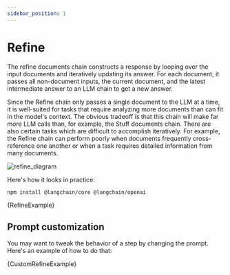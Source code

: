 ```yaml
---
sidebar_position: 1
---
```


# Refine

The refine documents chain constructs a response by looping over the input documents and iteratively updating its answer. For each document, it passes all non-document inputs, the current document, and the latest intermediate answer to an LLM chain to get a new answer.

Since the Refine chain only passes a single document to the LLM at a time, it is well-suited for tasks that require analyzing more documents than can fit in the model's context.
The obvious tradeoff is that this chain will make far more LLM calls than, for example, the Stuff documents chain.
There are also certain tasks which are difficult to accomplish iteratively. For example, the Refine chain can perform poorly when documents frequently cross-reference one another or when a task requires detailed information from many documents.

![refine_diagram](/img/refine.jpg)

Here's how it looks in practice:



<IntegrationInstallTooltip></IntegrationInstallTooltip>

```bash npm2yarn
npm install @langchain/core @langchain/openai
```

<CodeBlock language="typescript">{RefineExample}</CodeBlock>

## Prompt customization

You may want to tweak the behavior of a step by changing the prompt. Here's an example of how to do that:


<CodeBlock language="typescript">{CustomRefineExample}</CodeBlock>
